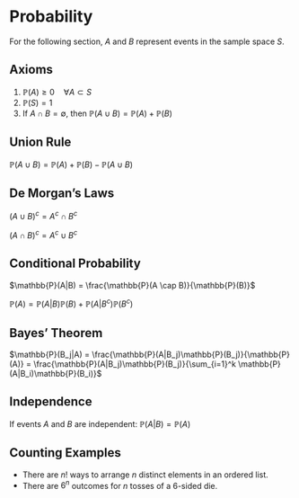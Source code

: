 # Probability

For the following section, $A$ and $B$ represent events in the sample space $S$.

## Axioms

1. $\mathbb{P}(A) \geq 0 \quad \forall A \subset S$
2. $\mathbb{P}(S) = 1$
3. If $A \cap B = \emptyset$, then $\mathbb{P}(A \cup B) = \mathbb{P}(A) + \mathbb{P}(B)$

## Union Rule

$\mathbb{P}(A \cup B) = \mathbb{P}(A) + \mathbb{P}(B) - \mathbb{P}(A \cup B)$

## De Morgan's Laws

$(A \cup B)^c = A^c \cap B^c$

$(A \cap B)^c = A^c \cup B^c$

## Conditional Probability

$\mathbb{P}(A|B) = \frac{\mathbb{P}(A \cap B)}{\mathbb{P}(B)}$

$\mathbb{P}(A) = \mathbb{P}(A|B)\mathbb{P}(B) + \mathbb{P}(A|B^c)\mathbb{P}(B^c)$

## Bayes' Theorem

$\mathbb{P}(B_j|A) = \frac{\mathbb{P}(A|B_j)\mathbb{P}(B_j)}{\mathbb{P}(A)} = \frac{\mathbb{P}(A|B_j)\mathbb{P}(B_j)}{\sum_{i=1}^k \mathbb{P}(A|B_i)\mathbb{P}(B_i)}$

## Independence

If events $A$ and $B$ are independent: $\mathbb{P}(A|B) = \mathbb{P}(A)$

## Counting Examples

- There are $n!$ ways to arrange $n$ distinct elements in an ordered list.
- There are $6^n$ outcomes for $n$ tosses of a $6$-sided die.